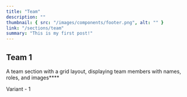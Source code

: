 ```yaml
---
title: "Team"
description: ""
thumbnail: { src: "/images/components/footer.png", alt: "" }
link: "/sections/team"
summary: "This is my first post!"
---
```


## Team 1

A team section with a grid layout, displaying team members with names, roles, and images****

<Tabs defaultValue="t-1">

<TabsList>
    <TabsTrigger value="t-1">Variant - 1</TabsTrigger>
</TabsList>
<TabsContent value="t-1">
    <SectionPreview name="team-1" />
</TabsContent>
</Tabs>
